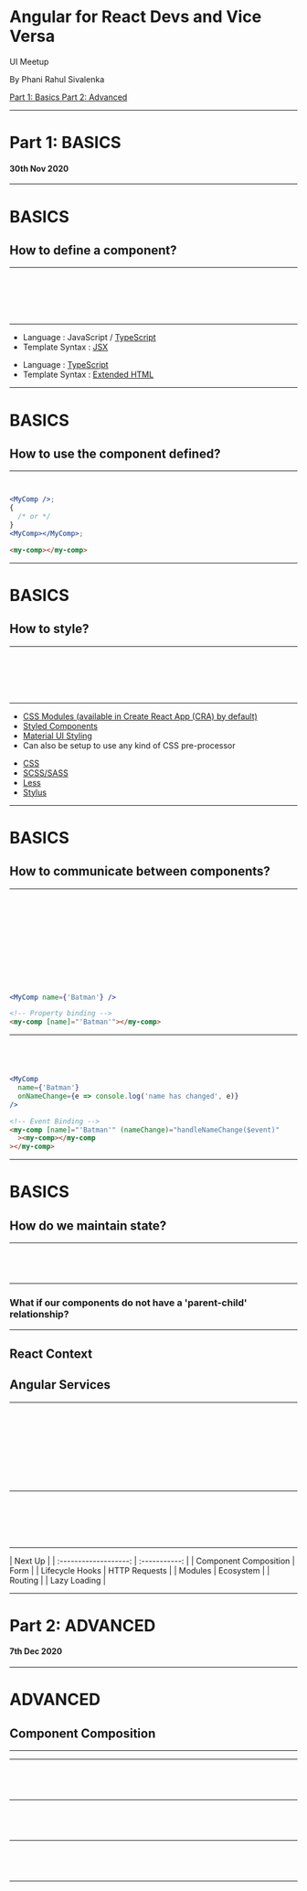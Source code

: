 




<Head title="Angular for React Devs and Vice Versa" />

<!-- Slides Start -->

# Angular for React Devs and Vice Versa

UI Meetup

By Phani Rahul Sivalenka

<div class="row">
  <a class="row-item" href="/1">
    Part 1: Basics
  </a>
  <a class="row-item" href="/20">
    Part 2: Advanced
  </a>
</div>

---

# Part 1: BASICS

#### 30th Nov 2020

---

# BASICS

## How to define a component?

---

<CodeSurferColumns themes={COLUMN_THEMES}>

<Step>

```jsx 4:11 subtitle="define it as a function" file=./samples/react/MyComp.js

```

```ts 3:15 subtitle="define it as a class decorated with '@Component()' decorator" file=./samples/ng/inner-comp/inner-comp.component.ts

```

</Step>

<Step>

```diff 5:9 subtitle="template lives inside the component definition and cannot be externalized"

```

```diff 5 subtitle="template can be an external html file (preferred)"

```

</Step>

<Step>

```diff 5:9 subtitle="template lives inside the component definition and cannot be externalized"

```

```file 5:10 subtitle="template can be in the same file"  file=./samples/ng/my-inline-comp/my-inline-comp.component.ts

```

</Step>

</CodeSurferColumns>

---

<CodeSurferColumns themes={COLUMN_THEMES}>

<Step title="Syntax">

<ComparisonColumn>

- Language : JavaScript / [TypeScript](https://www.typescriptlang.org/)
- Template Syntax : [JSX](https://reactjs.org/docs/introducing-jsx.html)

</ComparisonColumn>

<ComparisonColumn fw="ng">

- Language : [TypeScript](https://www.typescriptlang.org/)
- Template Syntax : [Extended HTML](https://angular.io/guide/template-syntax)

</ComparisonColumn>

</Step>

</CodeSurferColumns>

---

# BASICS

## How to use the component defined?

---

<CodeSurferColumns themes={COLUMN_THEMES}>

<Step title="Usage">

```jsx 4[7:13] subtitle="use the component name as element. (should be in PascalCase)" file=./samples/react/MyComp.js

```

```ts 4[14:21] subtitle="use the selector as element" file=./samples/ng/inner-comp/inner-comp.component.ts

```

</Step>

<Step title="Usage">

```jsx subtitle="use the component name as element. (should be in PascalCase)"
<MyComp />;
{
  /* or */
}
<MyComp></MyComp>;
```

```html subtitle="use the selector as element (close tag cannot be self closing)"
<my-comp></my-comp>
```

</Step>

</CodeSurferColumns>

---

# BASICS

## How to style?

---

<CodeSurferColumns themes={COLUMN_THEMES}>

<Step title="Styling">

```jsx 2 subtitle="import an external CSS file (styles leak here)" file=./samples/react/MyComp.js

```

```ts 6 subtitle="link to an external CSS file (by default non-leaking)" file=./samples/ng/inner-comp/inner-comp.component.ts

```

</Step>

<Step title="Styling">

```jsx 2 subtitle="import an external CSS file (styles leak here)" file=./samples/react/MyComp.js

```

```ts 1[29:46],7 subtitle="to make Angular leak styles, we can set view encapsulation to 'None'" file=./samples/ng/inner-comp-leaking/inner-comp.component.ts

```

</Step>

<Step title="Styling: In the same file">

```jsx 6:8 subtitle="define inline using CSS-in-JS" file=./samples/react/MyCompInline.js

```

```ts 8[10:30],11:17 subtitle="define in the same file or inline" file=./samples/ng/my-inline-comp/my-inline-comp.component.ts

```

</Step>

</CodeSurferColumns>

---

<CodeSurferColumns themes={COLUMN_THEMES}>

<Step title="Styling: More Options">

<ComparisonColumn>

- [CSS Modules (available in Create React App (CRA) by default)](https://create-react-app.dev/docs/adding-a-css-modules-stylesheet/)
- [Styled Components](https://styled-components.com/)
- [Material UI Styling](https://material-ui.com/styles/basics/)
- Can also be setup to use any kind of CSS pre-processor

</ComparisonColumn>

<ComparisonColumn fw="ng">

- [CSS](https://developer.mozilla.org/en-US/docs/Web/CSS)
- [SCSS/SASS](https://sass-lang.com/)
- [Less](http://lesscss.org/)
- [Stylus](https://stylus-lang.com/)

</ComparisonColumn>

</Step>

</CodeSurferColumns>

---

# BASICS

## How to communicate between components?

---

<CodeSurferColumns themes={COLUMN_THEMES}>

<Step title="Inputs">

```jsx 3[16:21],4[11:15] subtitle="use 'props' for inputs" file=./samples/react/MyCompWithoutPropsDestructuring.js

```

```ts 32 subtitle="use '@Input()' decorator for inputs" file=./samples/ng/my-comp/my-comp.component.ts

```

</Step>

<Step title="Inputs">

```diff 4 subtitle="note that 'props' here is an object from which we are extracting our inputs"

```

```ts 32 subtitle="use '@Input()' decorator for inputs" file=./samples/ng/my-comp/my-comp.component.ts

```

</Step>

<Step title="Inputs">

```jsx 3[19:23] subtitle="can also be direclty destructured" file=./samples/react/MyComp/MyComp.js

```

```ts 32 subtitle="use '@Input()' decorator for inputs" file=./samples/ng/my-comp/my-comp.component.ts

```

</Step>

<Step title="Inputs">

```jsx 3:4,8[42:46] subtitle="in TypeScript prop types are defined as interfaces separately" file=./samples/react/MyComp/MyComp.tsx

```

```ts 32 subtitle="use '@Input()' decorator for inputs" file=./samples/ng/my-comp/my-comp.component.ts

```

</Step>

<Step title="Inputs">

```diff 8[15:36] subtitle="and use that type in the component"

```

```ts 32 subtitle="use '@Input()' decorator for inputs" file=./samples/ng/my-comp/my-comp.component.ts

```

</Step>

<Step title="Inputs: Binding">

```jsx 43[14:20] subtitle="bind in JSX using curly braces ({...})" file=./samples/react/MyComp/MyComp.js

```

```ts 2[27:35] subtitle="bind in the html using double curly braces ({{...}})" file=./samples/ng/my-comp/my-comp.component.html

```

</Step>

<Step title="Inputs: Usage">

```jsx 1[9:24] subtitle="'Batman' string value is assigned to 'name' prop using curly braces ({})"
<MyComp name={'Batman'} />
```

```html 2[10:27] subtitle="'Batman' string value is assigned to 'name' input using property binding (square brackets; [])."
<!-- Property binding -->
<my-comp [name]="'Batman'"></my-comp>
```

</Step>

</CodeSurferColumns>

---

<CodeSurferColumns themes={COLUMN_THEMES}>

<Step title="Outputs">

```jsx 3[25:37] subtitle="use 'prop functions' for outputs" file=./samples/react/MyComp/MyComp.js

```

```ts 34 subtitle="use '@Output()' decorator for outputs" file=./samples/ng/my-comp/my-comp.component.ts

```

</Step>

<Step title="Outputs: Raising the event">

```jsx 30 subtitle="call it as any other JS function call" file=./samples/react/MyComp/MyComp.js

```

```ts 73 subtitle="use 'emit' method on EventEmitter to raise the event" file=./samples/ng/my-comp/my-comp.component.ts

```

</Step>

<Step title="Outputs: Usage">

```jsx 3
<MyComp
  name={'Batman'}
  onNameChange={e => console.log('name has changed', e)}
/>
```

```html 2[28:67]
<!-- Event Binding -->
<my-comp [name]="'Batman'" (nameChange)="handleNameChange($event)"
  ><my-comp></my-comp
></my-comp>
```

</Step>

</CodeSurferColumns>

---

# BASICS

## How do we maintain state?

---

<CodeSurferColumns themes={COLUMN_THEMES}>

<Step title="Component State">

```jsx 4 subtitle="define it using a special 'useState' hook which gives the current value of state (count) and a setter function (setCount)" file=./samples/react/MyComp/MyComp.js

```

```ts 36 subtitle="define it as plain member of the class" file=./samples/ng/my-comp/my-comp.component.ts

```

</Step>

<Step title="Component State: Changing the state">

```jsx 34:38 subtitle="call the setter function that is destructured out of useState call" file=./samples/react/MyComp/MyComp.js

```

```ts 77 subtitle="use simple assignment" file=./samples/ng/my-comp/my-comp.component.ts

```

</Step>

</CodeSurferColumns>

---

### What if our components do not have a 'parent-child' relationship?

---

<CodeSurferColumns themes={COLUMN_THEMES}>

<Step title="Communication Between Unrelated Components">

<ComparisonColumn>

## React Context

</ComparisonColumn>

<ComparisonColumn fw="ng">

## Angular Services

</ComparisonColumn>

</Step>

</CodeSurferColumns>

---

<CodeSurferColumns themes={COLUMN_THEMES}>

<Step title="Communication Between Unrelated Components">

```jsx subtitle="define the context" file=./samples/react/CartProvider.js

```

```ts subtitle="define the service" file=./samples/ng/cart.service.ts

```

</Step>

<Step title="Communication Between Unrelated Components">

```diff subtitle="there are three parts to a context definition"

```

```ts subtitle="define the service" file=./samples/ng/cart.service.ts

```

</Step>

<Step title="Communication Between Unrelated Components">

```diff 3 subtitle="1. create the context"

```

```ts subtitle="define the service" file=./samples/ng/cart.service.ts

```

</Step>

<Step title="Communication Between Unrelated Components">

```diff 5:15 subtitle="2. create the corresponding provider"

```

```ts subtitle="define the service" file=./samples/ng/cart.service.ts

```

</Step>

<Step title="Communication Between Unrelated Components">

```diff 17 subtitle="3. expose a custom hook to be used to access the values in the context"

```

```ts subtitle="define the service" file=./samples/ng/cart.service.ts

```

</Step>

</CodeSurferColumns>

---

<CodeSurferColumns themes={COLUMN_THEMES}>

<Step title="Usage: Provide It">

```jsx 6:8 subtitle="provide the context in the root or in any other component" file=./samples/react/UsingContext.js

```

```ts 10 subtitle="provide the service in root module or any sub modules or in a component (@Component() decorator's 'providers' property)" file=./samples/ng/using-service.module.ts

```

</Step>

<Step title="Usage: Inject It">

```diff 13 subtitle="access context using the custom hook exposed"

```

```ts 14 subtitle="inject the service in the constructor wherever needed" file=./samples/ng/app.component.ts

```

</Step>

<Step title="Usage: Use It">

```diff 15 subtitle="use the members in context"

```

```diff 8 subtitle="use the members in service"

```

</Step>

</CodeSurferColumns>

---

<div style={{ padding: '15%', width: '100%' }}>

|        Next Up        |
| :-------------------: | :-----------: |
| Component Composition |     Form      |
|    Lifecycle Hooks    | HTTP Requests |
|        Modules        |   Ecosystem   |
|        Routing        |
|     Lazy Loading      |

</div>

---

# Part 2: ADVANCED

#### 7th Dec 2020

---

# ADVANCED

## Component Composition

---

<CodeSurferColumns>

<Step>

<BasicDogsList />

</Step>

<Step subtitle="How do we build this?">

<BasicDogsList />

</Step>

</CodeSurferColumns>

---

<CodeSurferColumns themes={COLUMN_THEMES}>

<Step subtitle="One way is to define all in one component">

```jsx file=./samples/react/List/BasicDogsList.js

```

```html file=./samples/ng/list/basic-dogs-list.component.html

```

</Step>

<Step subtitle="Notice the repetitions">

```diff 7:15

```

```diff 2:8

```

</Step>

</CodeSurferColumns>

---

<CodeSurferColumns themes={COLUMN_THEMES}>

<Step title="Extract dogs into an array">

```jsx 5:18 subtitle="define dogs constant in the component function" file=./samples/react/List/BasicDogsListUsingFor.js

```

```ts 9:22 subtitle="define dogs property on the component class" file=./samples/ng/list/basic-dogs-list-using-for.component.ts

```

</Step>

<Step title="Simplify the code using loop">

```jsx 22:34 subtitle="Using Array.prototype.map() function" file=./samples/react/List/BasicDogsListUsingFor.js

```

```html 2:8 subtitle="Using ngFor structural directive" file=./samples/ng/list/basic-dogs-list-using-for.component.html

```

</Step>

</CodeSurferColumns>

---

<CodeSurferColumns themes={COLUMN_THEMES}>

<Step title="Don't miss the key in React">

```jsx 24[41:55] subtitle="notice the key prop"  file=./samples/react/List/BasicDogsListUsingFor.js

```

```html 2:8 subtitle="No key needed here" file=./samples/ng/list/basic-dogs-list-using-for.component.html

```

</Step>

<Step title="Don't miss the key in React">

```jsx 24[41:55] subtitle="Keys help React identify which items have changed, are added, or are removed. Keys should be given to the elements inside the array to give the elements a stable identity. Refer: https://reactjs.org/docs/lists-and-keys.html"  file=./samples/react/List/BasicDogsListUsingFor.js

```

```html 2:8 subtitle="No key needed here" file=./samples/ng/list/basic-dogs-list-using-for.component.html

```

</Step>

</CodeSurferColumns>

---

<CodeSurferColumns themes={COLUMN_THEMES}>

<Step title="Can do in Angular too">

```jsx 24[41:55] file=./samples/react/List/BasicDogsListUsingFor.js

```

```ts 24:26 subtitle="to minimize churn in the DOM, we can define a trackBy function to achieve the same" file=./samples/ng/list/basic-dogs-list-using-for-trackby.component.ts

```

</Step>

<Step title="Can do in Angular too">

```jsx 24[41:55] file=./samples/react/List/BasicDogsListUsingFor.js

```

```ts 2[44:68] subtitle="use trackBy in template" file=./samples/ng/list/basic-dogs-list-using-for-trackby.component.html

```

</Step>

</CodeSurferColumns>

